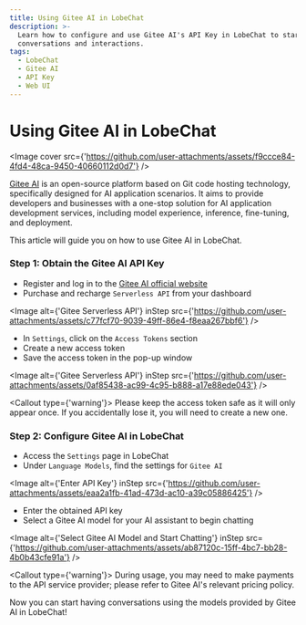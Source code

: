 ```yaml
---
title: Using Gitee AI in LobeChat
description: >-
  Learn how to configure and use Gitee AI's API Key in LobeChat to start
  conversations and interactions.
tags:
  - LobeChat
  - Gitee AI
  - API Key
  - Web UI
---
```


# Using Gitee AI in LobeChat

<Image
  cover
  src={'https://github.com/user-attachments/assets/f9ccce84-4fd4-48ca-9450-40660112d0d7'}
/>

[Gitee AI](https://ai.gitee.com/) is an open-source platform based on Git code hosting technology, specifically designed for AI application scenarios. It aims to provide developers and businesses with a one-stop solution for AI application development services, including model experience, inference, fine-tuning, and deployment.

This article will guide you on how to use Gitee AI in LobeChat.

<Steps>

### Step 1: Obtain the Gitee AI API Key

- Register and log in to the [Gitee AI official website](https://ai.gitee.com/)
- Purchase and recharge `Serverless API` from your dashboard

<Image
  alt={'Gitee Serverless API'}
  inStep
  src={'https://github.com/user-attachments/assets/c77fcf70-9039-49ff-86e4-f8eaa267bbf6'}
/>

- In `Settings`, click on the `Access Tokens` section
- Create a new access token
- Save the access token in the pop-up window

<Image
  alt={'Gitee Serverless API'}
  inStep
  src={'https://github.com/user-attachments/assets/0af85438-ac99-4c95-b888-a17e88ede043'}
/>

<Callout type={'warning'}>
  Please keep the access token safe as it will only appear once. If you accidentally lose it, you
  will need to create a new one.
</Callout>

### Step 2: Configure Gitee AI in LobeChat

- Access the `Settings` page in LobeChat
- Under `Language Models`, find the settings for `Gitee AI`

<Image
  alt={'Enter API Key'}
  inStep
  src={'https://github.com/user-attachments/assets/eaa2a1fb-41ad-473d-ac10-a39c05886425'}
/>

- Enter the obtained API key
- Select a Gitee AI model for your AI assistant to begin chatting

<Image
  alt={'Select Gitee AI Model and Start Chatting'}
  inStep
  src={'https://github.com/user-attachments/assets/ab87120c-15ff-4bc7-bb28-4b0b43cfe91a'}
/>

<Callout type={'warning'}>
  During usage, you may need to make payments to the API service provider; please refer to Gitee
  AI's relevant pricing policy.
</Callout>

</Steps>

Now you can start having conversations using the models provided by Gitee AI in LobeChat!
